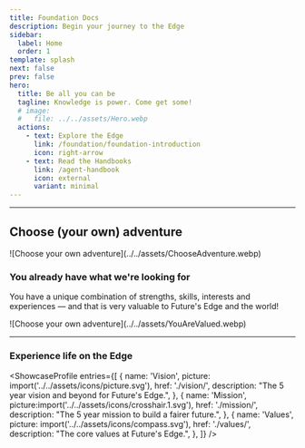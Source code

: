 ```yaml
---
title: Foundation Docs
description: Begin your journey to the Edge
sidebar:
  label: Home
  order: 1
template: splash
next: false
prev: false
hero:
  title: Be all you can be
  tagline: Knowledge is power. Come get some!
  # image:
  #   file: ../../assets/Hero.webp
  actions:
    - text: Explore the Edge
      link: /foundation/foundation-introduction
      icon: right-arrow
    - text: Read the Handbooks
      link: /agent-handbook
      icon: external
      variant: minimal
---
```



---
<div class="home-page">

  
<h2 class="">Choose <span class="primary">(your own)</span> adventure</h2>
![Choose your own adventure](../../assets/ChooseAdventure.webp)

### You already have what we're looking for
<p>You have a unique combination of strengths, skills, interests and experiences — and that is very valuable to Future's Edge and the world!</p>
![Choose your own adventure](../../assets/YouAreValued.webp)

---

### Experience life on the Edge

<ShowcaseProfile
  entries={[
    {
      name: 'Vision',
      picture: import('../../assets/icons/picture.svg'),
      href: './vision/',
      description:
        "The 5 year vision and beyond for Future's Edge.",
    },
    {
      name: 'Mission',
      picture:import('../../assets/icons/crosshair.1.svg'),
      href: './mission/',
      description:
        "The 5 year mission to build a fairer future.",
    },
    {
      name: 'Values',
      picture: import('../../assets/icons/compass.svg'),
      href: './values/',
      description:
        "The core values at Future's Edge.",
    },
  ]}
/>
</div>